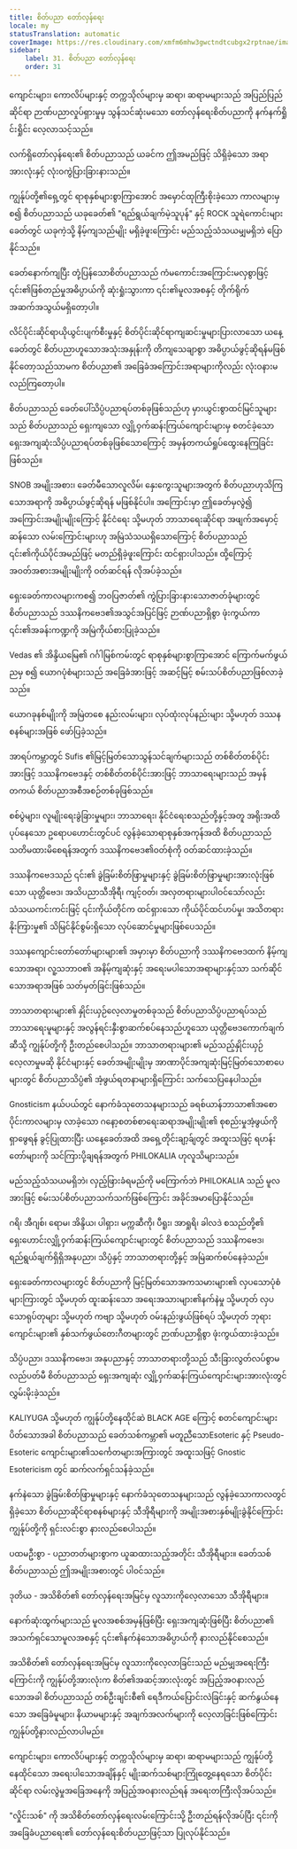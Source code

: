 ```yaml
---
title: စိတ်ပညာ တော်လှန်ရေး
locale: my
statusTranslation: automatic
coverImage: https://res.cloudinary.com/xmfm6mhw3gwctndtcubgx2rptnae/image/upload/v1740337243/small_cover_educacion_fundamental_a051170f1c.webp
sidebar:
    label: 31. စိတ်ပညာ တော်လှန်ရေး
    order: 31
---
```

ကျောင်းများ၊ ကောလိပ်များနှင့် တက္ကသိုလ်များမှ ဆရာ၊ ဆရာမများသည် အပြည်ပြည်ဆိုင်ရာ ဉာဏ်ပညာလှုပ်ရှားမှုမှ သွန်သင်ဆုံးမသော တော်လှန်ရေးစိတ်ပညာကို နက်နက်ရှိုင်းရှိုင်း လေ့လာသင့်သည်။

လက်ရှိတော်လှန်ရေး၏ စိတ်ပညာသည် ယခင်က ဤအမည်ဖြင့် သိရှိခဲ့သော အရာအားလုံးနှင့် လုံးဝကွဲပြားခြားနားသည်။

ကျွန်ုပ်တို့၏ရှေ့တွင် ရာစုနှစ်များစွာကြာအောင် အမှောင်ထုကြီးစိုးခဲ့သော ကာလများမှစ၍ စိတ်ပညာသည် ယခုခေတ်၏ "ရည်ရွယ်ချက်မဲ့သူပုန်" နှင့် ROCK သူရဲကောင်းများခေတ်တွင် ယခုကဲ့သို့ နိမ့်ကျသည်မျိုး မရှိခဲ့ဖူးကြောင်း မည်သည့်သံသယမျှမရှိဘဲ ပြောနိုင်သည်။

ခေတ်နောက်ကျပြီး တုံ့ပြန်သောစိတ်ပညာသည် ကံမကောင်းအကြောင်းမလှစွာဖြင့် ၎င်း၏ဖြစ်တည်မှုအဓိပ္ပာယ်ကို ဆုံးရှုံးသွားကာ ၎င်း၏မူလအစနှင့် တိုက်ရိုက်အဆက်အသွယ်မရှိတော့ပါ။

လိင်ပိုင်းဆိုင်ရာယိုယွင်းပျက်စီးမှုနှင့် စိတ်ပိုင်းဆိုင်ရာကျဆင်းမှုများပြားလာသော ယနေ့ခေတ်တွင် စိတ်ပညာဟူသောအသုံးအနှုန်းကို တိကျသေချာစွာ အဓိပ္ပာယ်ဖွင့်ဆိုရန်မဖြစ်နိုင်တော့သည်သာမက စိတ်ပညာ၏ အခြေခံအကြောင်းအရာများကိုလည်း လုံးဝနားမလည်ကြတော့ပါ။

စိတ်ပညာသည် ခေတ်ပေါ်သိပ္ပံပညာရပ်တစ်ခုဖြစ်သည်ဟု မှားယွင်းစွာထင်မြင်သူများသည် စိတ်ပညာသည် ရှေးကျသော လျှို့ဝှက်ဆန်းကြယ်ကျောင်းများမှ စတင်ခဲ့သော ရှေးအကျဆုံးသိပ္ပံပညာရပ်တစ်ခုဖြစ်သောကြောင့် အမှန်တကယ်ရှုပ်ထွေးနေကြခြင်းဖြစ်သည်။

SNOB အမျိုးအစား၊ ခေတ်မီသောလူလိမ်၊ နှေးကွေးသူများအတွက် စိတ်ပညာဟုသိကြသောအရာကို အဓိပ္ပာယ်ဖွင့်ဆိုရန် မဖြစ်နိုင်ပါ။ အကြောင်းမှာ ဤခေတ်မှလွဲ၍ အကြောင်းအမျိုးမျိုးကြောင့် နိုင်ငံရေး သို့မဟုတ် ဘာသာရေးဆိုင်ရာ အဖျက်အမှောင့်ဆန်သော လမ်းကြောင်းများဟု အမြဲသံသယရှိသောကြောင့် စိတ်ပညာသည် ၎င်း၏ကိုယ်ပိုင်အမည်ဖြင့် မတည်ရှိခဲ့ဖူးကြောင်း ထင်ရှားပါသည်။ ထို့ကြောင့် အဝတ်အစားအမျိုးမျိုးကို ဝတ်ဆင်ရန် လိုအပ်ခဲ့သည်။

ရှေးခေတ်ကာလများကစ၍ ဘဝပြဇာတ်၏ ကွဲပြားခြားနားသောဇာတ်ခုံများတွင် စိတ်ပညာသည် ဒဿနိကဗေဒ၏အသွင်အပြင်ဖြင့် ဉာဏ်ပညာရှိစွာ ဖုံးကွယ်ကာ ၎င်း၏အခန်းကဏ္ဍကို အမြဲကိုယ်စားပြုခဲ့သည်။

Vedas ၏ အိန္ဒိယမြေ၏ ဂင်္ဂါမြစ်ကမ်းတွင် ရာစုနှစ်များစွာကြာအောင် ကြောက်မက်ဖွယ်ညမှ စ၍ ယောဂပုံစံများသည် အခြေခံအားဖြင့် အဆင့်မြင့် စမ်းသပ်စိတ်ပညာဖြစ်လာခဲ့သည်။

ယောဂခုနစ်မျိုးကို အမြဲတစေ နည်းလမ်းများ၊ လုပ်ထုံးလုပ်နည်းများ သို့မဟုတ် ဒဿနစနစ်များအဖြစ် ဖော်ပြခဲ့သည်။

အာရပ်ကမ္ဘာတွင် Sufis ၏မြင့်မြတ်သောသွန်သင်ချက်များသည် တစ်စိတ်တစ်ပိုင်းအားဖြင့် ဒဿနိကဗေဒနှင့် တစ်စိတ်တစ်ပိုင်းအားဖြင့် ဘာသာရေးများသည် အမှန်တကယ် စိတ်ပညာအစီအစဉ်တစ်ခုဖြစ်သည်။

စစ်ပွဲများ၊ လူမျိုးရေးခွဲခြားမှုများ၊ ဘာသာရေး၊ နိုင်ငံရေးစသည်တို့နှင့်အတူ အရိုးအထိပုပ်နေသော ဥရောပဟောင်းတွင်ပင် လွန်ခဲ့သောရာစုနှစ်အကုန်အထိ စိတ်ပညာသည် သတိမထားမိစေရန်အတွက် ဒဿနိကဗေဒ၏ဝတ်စုံကို ဝတ်ဆင်ထားခဲ့သည်။

ဒဿနိကဗေဒသည် ၎င်း၏ ခွဲခြမ်းစိတ်ဖြာမှုများနှင့် ခွဲခြမ်းစိတ်ဖြာမှုများအားလုံးဖြစ်သော ယုတ္တိဗေဒ၊ အသိပညာသီအိုရီ၊ ကျင့်ဝတ်၊ အလှတရားများပါဝင်သော်လည်း သံသယကင်းကင်းဖြင့် ၎င်းကိုယ်တိုင်က ထင်ရှားသော ကိုယ်ပိုင်ထင်ဟပ်မှု၊ အသိတရားနိုးကြားမှု၏ သိမြင်နိုင်စွမ်းရှိသော လုပ်ဆောင်မှုများဖြစ်ပေသည်။

ဒဿနကျောင်းတော်တော်များများ၏ အမှားမှာ စိတ်ပညာကို ဒဿနိကဗေဒထက် နိမ့်ကျသောအရာ၊ လူ့သဘာဝ၏ အနိမ့်ကျဆုံးနှင့် အရေးမပါသောအရာများနှင့်သာ သက်ဆိုင်သောအရာအဖြစ် သတ်မှတ်ခြင်းဖြစ်သည်။

ဘာသာတရားများ၏ နှိုင်းယှဉ်လေ့လာမှုတစ်ခုသည် စိတ်ပညာသိပ္ပံပညာရပ်သည် ဘာသာရေးမူများနှင့် အလွန်ရင်းနှီးစွာဆက်စပ်နေသည်ဟူသော ယုတ္တိဗေဒကောက်ချက်ဆီသို့ ကျွန်ုပ်တို့ကို ဦးတည်စေပါသည်။ ဘာသာတရားများ၏ မည်သည့်နှိုင်းယှဉ်လေ့လာမှုမဆို နိုင်ငံများနှင့် ခေတ်အမျိုးမျိုးမှ အာဏာပိုင်အကျဆုံးမြင့်မြတ်သောစာပေများတွင် စိတ်ပညာသိပ္ပံ၏ အံ့ဖွယ်ရတနာများရှိကြောင်း သက်သေပြနေပါသည်။

Gnosticism နယ်ပယ်တွင် နောက်ခံသုတေသနများသည် ခရစ်ယာန်ဘာသာ၏အစောပိုင်းကာလများမှ လာခဲ့သော ဂနော့စတစ်စာရေးဆရာအမျိုးမျိုး၏ စုစည်းမှုအံ့ဖွယ်ကိုရှာဖွေရန် ခွင့်ပြုထားပြီး ယနေ့ခေတ်အထိ အရှေ့တိုင်းချာ့ခ်ျတွင် အထူးသဖြင့် ရဟန်းတော်များကို သင်ကြားပို့ချရန်အတွက် PHILOKALIA ဟုလူသိများသည်။

မည်သည့်သံသယမရှိဘဲ၊ လှည့်ဖြားခံရမည်ကို မကြောက်ဘဲ PHILOKALIA သည် မူလအားဖြင့် စမ်းသပ်စိတ်ပညာသက်သက်ဖြစ်ကြောင်း အခိုင်အမာပြောနိုင်သည်။

ဂရိ၊ အီဂျစ်၊ ရောမ၊ အိန္ဒိယ၊ ပါရှား၊ မက္ကဆီကို၊ ပီရူး၊ အာရှုရိ၊ ခါလဒဲ စသည်တို့၏ ရှေးဟောင်းလျှို့ဝှက်ဆန်းကြယ်ကျောင်းများတွင် စိတ်ပညာသည် ဒဿနိကဗေဒ၊ ရည်ရွယ်ချက်ရှိရှိအနုပညာ၊ သိပ္ပံနှင့် ဘာသာတရားတို့နှင့် အမြဲဆက်စပ်နေခဲ့သည်။

ရှေးခေတ်ကာလများတွင် စိတ်ပညာကို မြင့်မြတ်သောအကသမားများ၏ လှပသောပုံစံများကြားတွင် သို့မဟုတ် ထူးဆန်းသော အရေးအသားများ၏နက်နဲမှု သို့မဟုတ် လှပသောရုပ်တုများ သို့မဟုတ် ကဗျာ သို့မဟုတ် ဝမ်းနည်းဖွယ်ဖြစ်ရပ် သို့မဟုတ် ဘုရားကျောင်းများ၏ နှစ်သက်ဖွယ်တေးဂီတများတွင် ဉာဏ်ပညာရှိစွာ ဖုံးကွယ်ထားခဲ့သည်။

သိပ္ပံပညာ၊ ဒဿနိကဗေဒ၊ အနုပညာနှင့် ဘာသာတရားတို့သည် သီးခြားလွတ်လပ်စွာမလည်ပတ်မီ စိတ်ပညာသည် ရှေးအကျဆုံး လျှို့ဝှက်ဆန်းကြယ်ကျောင်းများအားလုံးတွင် လွှမ်းမိုးခဲ့သည်။

KALIYUGA သို့မဟုတ် ကျွန်ုပ်တို့နေထိုင်ဆဲ BLACK AGE ကြောင့် စတင်ကျောင်းများပိတ်သောအခါ စိတ်ပညာသည် ခေတ်သစ်ကမ္ဘာ၏ မတူညီသောEsoteric နှင့် Pseudo-Esoteric ကျောင်းများ၏သင်္ကေတများအကြားတွင် အထူးသဖြင့် Gnostic Esotericism တွင် ဆက်လက်ရှင်သန်ခဲ့သည်။

နက်နဲသော ခွဲခြမ်းစိတ်ဖြာမှုများနှင့် နောက်ခံသုတေသနများသည် လွန်ခဲ့သောကာလတွင်ရှိခဲ့သော စိတ်ပညာဆိုင်ရာစနစ်များနှင့် သီအိုရီများကို အမျိုးအစားနှစ်မျိုးခွဲနိုင်ကြောင်း ကျွန်ုပ်တို့ကို ရှင်းလင်းစွာ နားလည်စေပါသည်။

ပထမဦးစွာ - ပညာတတ်များစွာက ယူဆထားသည့်အတိုင်း သီအိုရီများ။ ခေတ်သစ်စိတ်ပညာသည် ဤအမျိုးအစားတွင် ပါဝင်သည်။

ဒုတိယ - အသိစိတ်၏ တော်လှန်ရေးအမြင်မှ လူသားကိုလေ့လာသော သီအိုရီများ။

နောက်ဆုံးထွက်များသည် မူလအစစ်အမှန်ဖြစ်ပြီး ရှေးအကျဆုံးဖြစ်ပြီး စိတ်ပညာ၏ အသက်ရှင်သောမူလအစနှင့် ၎င်း၏နက်နဲသောအဓိပ္ပာယ်ကို နားလည်နိုင်စေသည်။

အသိစိတ်၏ တော်လှန်ရေးအမြင်မှ လူသားကိုလေ့လာခြင်းသည် မည်မျှအရေးကြီးကြောင်းကို ကျွန်ုပ်တို့အားလုံးက စိတ်၏အဆင့်အားလုံးတွင် အပြည့်အဝနားလည်သောအခါ စိတ်ပညာသည် တစ်ဦးချင်းစီ၏ ရေဒီကယ်ပြောင်းလဲခြင်းနှင့် ဆက်နွယ်နေသော အခြေခံမူများ၊ နိယာမများနှင့် အချက်အလက်များကို လေ့လာခြင်းဖြစ်ကြောင်း ကျွန်ုပ်တို့နားလည်လာပါမည်။

ကျောင်းများ၊ ကောလိပ်များနှင့် တက္ကသိုလ်များမှ ဆရာ၊ ဆရာမများသည် ကျွန်ုပ်တို့နေထိုင်သော အရေးပါသောအချိန်နှင့် မျိုးဆက်သစ်များကြုံတွေ့နေရသော စိတ်ပိုင်းဆိုင်ရာ လမ်းလွဲမှုအခြေအနေကို အပြည့်အဝနားလည်ရန် အရေးတကြီးလိုအပ်သည်။

"လှိုင်းသစ်" ကို အသိစိတ်တော်လှန်ရေးလမ်းကြောင်းသို့ ဦးတည်ရန်လိုအပ်ပြီး ၎င်းကိုအခြေခံပညာရေး၏ တော်လှန်ရေးစိတ်ပညာဖြင့်သာ ပြုလုပ်နိုင်သည်။

